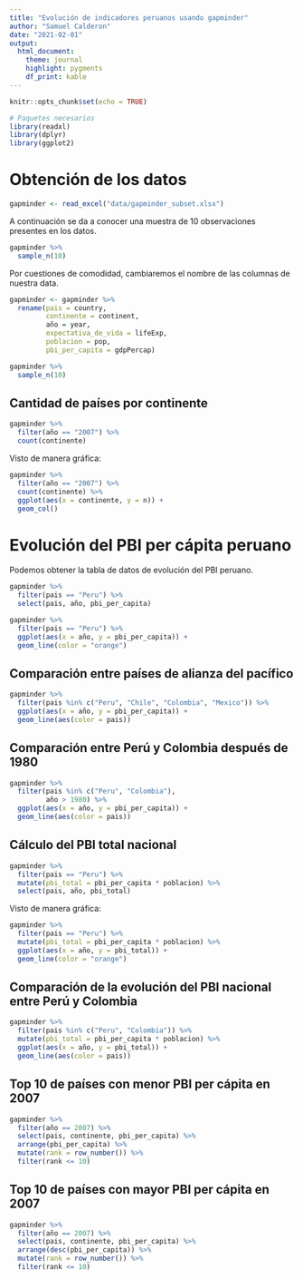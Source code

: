 ```yaml
---
title: "Evolución de indicadores peruanos usando gapminder"
author: "Samuel Calderon"
date: "2021-02-01"
output: 
  html_document:
    theme: journal
    highlight: pygments
    df_print: kable
---
```


```r
knitr::opts_chunk$set(echo = TRUE)
```

```r
# Paquetes necesarios
library(readxl)
library(dplyr)
library(ggplot2)
```

# Obtención de los datos

```r
gapminder <- read_excel("data/gapminder_subset.xlsx")
```

A continuación se da a conocer una muestra de 10 observaciones presentes en los datos.

```r
gapminder %>% 
  sample_n(10)
```

Por cuestiones de comodidad, cambiaremos el nombre de las columnas de nuestra data.

```r
gapminder <- gapminder %>% 
  rename(pais = country,
         continente = continent,
         año = year,
         expectativa_de_vida = lifeExp,
         poblacion = pop,
         pbi_per_capita = gdpPercap)

gapminder %>% 
  sample_n(10)
```

## Cantidad de países por continente

```r
gapminder %>% 
  filter(año == "2007") %>% 
  count(continente)
```

Visto de manera gráfica:

```r
gapminder %>% 
  filter(año == "2007") %>% 
  count(continente) %>% 
  ggplot(aes(x = continente, y = n)) +
  geom_col()
```


# Evolución del PBI per cápita peruano

Podemos obtener la tabla de datos de evolución del PBI peruano.

```r
gapminder %>% 
  filter(pais == "Peru") %>% 
  select(pais, año, pbi_per_capita)
```


```r
gapminder %>% 
  filter(pais == "Peru") %>% 
  ggplot(aes(x = año, y = pbi_per_capita)) +
  geom_line(color = "orange") 
```

## Comparación entre países de alianza del pacífico

```r
gapminder %>% 
  filter(pais %in% c("Peru", "Chile", "Colombia", "Mexico")) %>% 
  ggplot(aes(x = año, y = pbi_per_capita)) +
  geom_line(aes(color = pais))
```

## Comparación entre Perú y Colombia después de 1980

```r
gapminder %>% 
  filter(pais %in% c("Peru", "Colombia"), 
         año > 1980) %>% 
  ggplot(aes(x = año, y = pbi_per_capita)) +
  geom_line(aes(color = pais))
```

## Cálculo del PBI total nacional

```r
gapminder %>% 
  filter(pais == "Peru") %>% 
  mutate(pbi_total = pbi_per_capita * poblacion) %>% 
  select(pais, año, pbi_total)
```

Visto de manera gráfica:

```r
gapminder %>% 
  filter(pais == "Peru") %>% 
  mutate(pbi_total = pbi_per_capita * poblacion) %>% 
  ggplot(aes(x = año, y = pbi_total)) +
  geom_line(color = "orange")
```

## Comparación de la evolución del PBI nacional entre Perú y Colombia

```r
gapminder %>% 
  filter(pais %in% c("Peru", "Colombia")) %>% 
  mutate(pbi_total = pbi_per_capita * poblacion) %>% 
  ggplot(aes(x = año, y = pbi_total)) +
  geom_line(aes(color = pais))
```

## Top 10 de países con menor PBI per cápita en 2007

```r
gapminder %>% 
  filter(año == 2007) %>% 
  select(pais, continente, pbi_per_capita) %>% 
  arrange(pbi_per_capita) %>% 
  mutate(rank = row_number()) %>% 
  filter(rank <= 10)
```

## Top 10 de países con mayor PBI per cápita en 2007

```r
gapminder %>% 
  filter(año == 2007) %>% 
  select(pais, continente, pbi_per_capita) %>% 
  arrange(desc(pbi_per_capita)) %>% 
  mutate(rank = row_number()) %>% 
  filter(rank <= 10)
```
